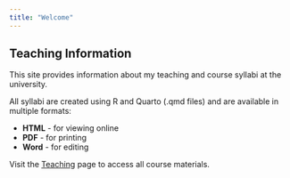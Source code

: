 ```yaml
---
title: "Welcome"
---
```


## Teaching Information

This site provides information about my teaching and course syllabi at the university.

All syllabi are created using R and Quarto (.qmd files) and are available in multiple formats:

- **HTML** - for viewing online
- **PDF** - for printing
- **Word** - for editing

Visit the [Teaching](teaching.qmd) page to access all course materials.
